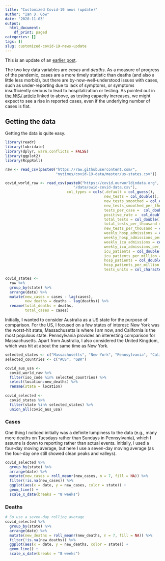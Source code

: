 ```yaml
---
title: "Customized Covid-19 news (update)"
author: "Ian D. Gow"
date: '2020-11-03'
output:
  html_document:
    df_print: paged
categories: []
tags: []
slug: customized-covid-19-news-update
---
```


This is an update of an [earlier post](2020-06-09-customized-covid-19-news.html).

The two key data variables are *cases* and *deaths*. As a measure of progress of the pandemic, cases are a more timely statistic than deaths (and also a little less morbid), but there are by-now-well-understood issues with cases, such as under-reporting due to lack of symptoms, or symptoms insufficiently serious to lead to hospitalization or testing. As pointed out in [the *WSJ* article](https://www.wsj.com/articles/california-and-some-other-states-see-coronavirus-cases-rise-11591540411?shareToken=st8ed170060eaf4b31aa5852c0d23e3691) linked to above, as testing capacity increases, we might expect to see a rise in reported cases, even if the underlying number of cases is flat.

## Getting the data

Getting the data is quite easy. 

```r
library(readr)
library(lubridate)
library(dplyr, warn.conflicts = FALSE)
library(ggplot2)
library(RcppRoll)

raw <- read_csv(paste0("https://raw.githubusercontent.com/",
                       "nytimes/covid-19-data/master/us-states.csv"))

covid_world_raw <- read_csv(paste0("https://covid.ourworldindata.org",
                               "/data/owid-covid-data.csv"),
                            col_types = cols(.default = col_guess(),
                                             new_tests = col_double(),
                                             new_tests_smoothed = col_double(),
                                             new_tests_smoothed_per_thousand = col_double(),
                                             tests_per_case =  col_double(),
                                             positive_rate =  col_double(),
                                             total_tests = col_double(),
                                             total_tests_per_thousand = col_double(),
                                             new_tests_per_thousand = col_double(),
                                             weekly_hosp_admissions = col_double(),
                                             weekly_hosp_admissions_per_million = col_double(),
                                             weekly_icu_admissions = col_double(),
                                             weekly_icu_admissions_per_million = col_double(),
                                             icu_patients = col_double(),
                                             icu_patients_per_million = col_double(),
                                             hosp_patients = col_double(),
                                             hosp_patients_per_million = col_double(),
                                             tests_units = col_character()))

covid_states <-
  raw %>%
  group_by(state) %>%
  arrange(date) %>%
  mutate(new_cases = cases - lag(cases),
         new_deaths = deaths - lag(deaths)) %>%
  rename(total_deaths = deaths,
         total_cases = cases)
```

Initially, I wanted to consider Australia as a US state for the purpose of comparison. For the US, I focused on a few states of interest: New York was the worst-hit state, Massachusetts is where I am now, and California is the most populous state. Pennsylvania provides an interesting comparison for Massachusetts. Apart from Australia, I also considered the United Kingdom, which was hit at about the same time as New York.

```r
selected_states <- c("Massachusetts", "New York", "Pennsylvania", "California")
selected_countries <- c("AUS", "GBR")

covid_aus_usa <-
  covid_world_raw %>%
  filter(iso_code %in% selected_countries) %>%
  select(location:new_deaths) %>%
  rename(state = location)
  
covid_selected <-
  covid_states %>%
  filter(state %in% selected_states) %>%
  union_all(covid_aus_usa)
```

### Cases

One thing I noticed initially was a definite lumpiness to the data (e.g., many more deaths on Tuesdays rather than Sundays in Pennsylvania), which I assume is down to reporting rather than actual events. Initially, I used a four-day moving average, but here I use a seven-day moving average (as the four-day one still showed clean peaks and valleys).

```r
covid_selected %>%
  group_by(state) %>%
  arrange(date) %>%
  mutate(new_cases = roll_meanr(new_cases, n = 7, fill = NA)) %>%
  filter(!is.na(new_cases)) %>%
  ggplot(aes(x = date, y = new_cases, color = state)) +
  geom_line() +
  scale_x_date(breaks = "8 weeks")
```


### Deaths

```r
# So use a seven-day rolling average
covid_selected %>%
  group_by(state) %>%
  arrange(date) %>%
  mutate(new_deaths = roll_meanr(new_deaths, n = 7, fill = NA)) %>%
  filter(!is.na(new_deaths)) %>%
  ggplot(aes(x = date, y = new_deaths, color = state)) +
  geom_line() +
  scale_x_date(breaks = "8 weeks")
```


